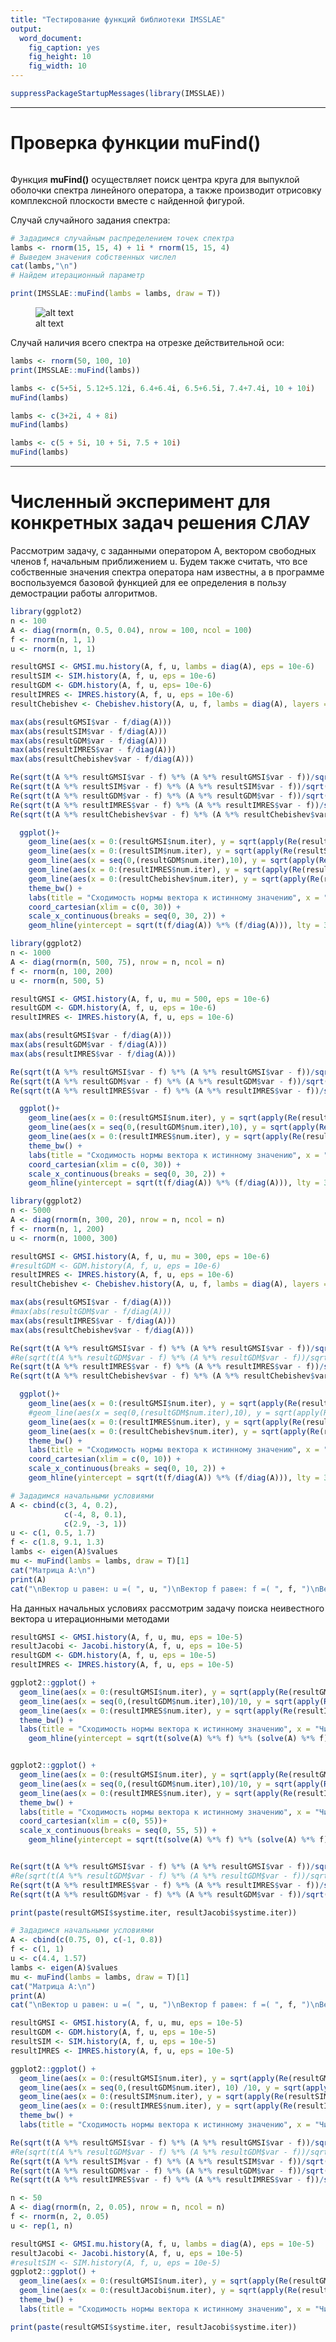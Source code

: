 ```yaml
---
title: "Тестирование функций библиотеки IMSSLAE"
output: 
  word_document:
    fig_caption: yes
    fig_height: 10
    fig_width: 10
---
```


```r
suppressPackageStartupMessages(library(IMSSLAE))
```

***

# Проверка функции muFind()
```r

```

Функция **muFind()** осуществляет поиск центра круга для выпуклой оболочки спектра линейного оператора, а также производит отрисовку комплексной плоскости вместе с найденной фигурой.  

Случай случайного задания спектра:

```r
# Зададимся случайным распределением точек спектра
lambs <- rnorm(15, 15, 4) + 1i * rnorm(15, 15, 4)
# Выведем значения собственных числел
cat(lambs,"\n")
# Найдем итерационный параметр

print(IMSSLAE::muFind(lambs = lambs, draw = T))
```

![alt text](complexPlot.jpg "Title")

Случай наличия всего спектра на отрезке действительной оси:

```r
lambs <- rnorm(50, 100, 10)
print(IMSSLAE::muFind(lambs))
```

```r
lambs <- c(5+5i, 5.12+5.12i, 6.4+6.4i, 6.5+6.5i, 7.4+7.4i, 10 + 10i)
muFind(lambs)
```

```r
lambs <- c(3+2i, 4 + 8i)
muFind(lambs)
```

```r
lambs <- c(5 + 5i, 10 + 5i, 7.5 + 10i)
muFind(lambs)
```


***

# Численный эксперимент для конкретных задач решения СЛАУ

Рассмотрим задачу, с заданными оператором A, вектором свободных членов f, начальным приближением u. Будем также считать, что все собственные значения спектра оператора нам известны, а в программе воспользуемся базовой функцией для ее определения в пользу демострации работы алгоритмов.
```r
library(ggplot2)
n <- 100
A <- diag(rnorm(n, 0.5, 0.04), nrow = 100, ncol = 100)
f <- rnorm(n, 1, 1)
u <- rnorm(n, 1, 1)

resultGMSI <- GMSI.mu.history(A, f, u, lambs = diag(A), eps = 10e-6)
resultSIM <- SIM.history(A, f, u, eps = 10e-6)
resultGDM <- GDM.history(A, f, u, eps= 10e-6)
resultIMRES <- IMRES.history(A, f, u, eps = 10e-6)
resultChebishev <- Chebishev.history(A, u, f, lambs = diag(A), layers = 20L, eps = 10e-6)

max(abs(resultGMSI$var - f/diag(A)))
max(abs(resultSIM$var - f/diag(A)))
max(abs(resultGDM$var - f/diag(A)))
max(abs(resultIMRES$var - f/diag(A)))
max(abs(resultChebishev$var - f/diag(A)))

Re(sqrt(t(A %*% resultGMSI$var - f) %*% (A %*% resultGMSI$var - f))/sqrt(t(f) %*% f))
Re(sqrt(t(A %*% resultSIM$var - f) %*% (A %*% resultSIM$var - f))/sqrt(t(f) %*% f))
Re(sqrt(t(A %*% resultGDM$var - f) %*% (A %*% resultGDM$var - f))/sqrt(t(f) %*% f))
Re(sqrt(t(A %*% resultIMRES$var - f) %*% (A %*% resultIMRES$var - f))/sqrt(t(f) %*% f))
Re(sqrt(t(A %*% resultChebishev$var - f) %*% (A %*% resultChebishev$var - f))/sqrt(t(f) %*% f))

  ggplot()+
    geom_line(aes(x = 0:(resultGMSI$num.iter), y = sqrt(apply(Re(resultGMSI$var.hist^2), 2, sum))),  color = "red") +
    geom_line(aes(x = 0:(resultSIM$num.iter), y = sqrt(apply(Re(resultSIM$var.hist^2), 2, sum))), color = "black") +
    geom_line(aes(x = seq(0,(resultGDM$num.iter),10), y = sqrt(apply(Re(resultGDM$var.hist^2), 2, sum))),  color = "purple") +
    geom_line(aes(x = 0:(resultIMRES$num.iter), y = sqrt(apply(Re(resultIMRES$var.hist^2), 2, sum))), color = "forestgreen") +
    geom_line(aes(x = 0:(resultChebishev$num.iter), y = sqrt(apply(Re(resultChebishev$var.hist^2), 2, sum))), color = "blue") +
    theme_bw() +
    labs(title = "Сходимость нормы вектора к истинному значению", x = "Число итераций", y = "Норма неизвестного вектора по шагам итераций") +
    coord_cartesian(xlim = c(0, 30)) +
    scale_x_continuous(breaks = seq(0, 30, 2)) +
    geom_hline(yintercept = sqrt(t(f/diag(A)) %*% (f/diag(A))), lty = 3, lwd = 1.2, color = "gold")
```

```r
library(ggplot2)
n <- 1000
A <- diag(rnorm(n, 500, 75), nrow = n, ncol = n)
f <- rnorm(n, 100, 200)
u <- rnorm(n, 500, 5)

resultGMSI <- GMSI.history(A, f, u, mu = 500, eps = 10e-6)
resultGDM <- GDM.history(A, f, u, eps = 10e-6)
resultIMRES <- IMRES.history(A, f, u, eps = 10e-6)

max(abs(resultGMSI$var - f/diag(A)))
max(abs(resultGDM$var - f/diag(A)))
max(abs(resultIMRES$var - f/diag(A)))

Re(sqrt(t(A %*% resultGMSI$var - f) %*% (A %*% resultGMSI$var - f))/sqrt(t(f) %*% f))
Re(sqrt(t(A %*% resultGDM$var - f) %*% (A %*% resultGDM$var - f))/sqrt(t(f) %*% f))
Re(sqrt(t(A %*% resultIMRES$var - f) %*% (A %*% resultIMRES$var - f))/sqrt(t(f) %*% f))

  ggplot()+
    geom_line(aes(x = 0:(resultGMSI$num.iter), y = sqrt(apply(Re(resultGMSI$var.hist^2), 2, sum))),  color = "red") +
    geom_line(aes(x = seq(0,(resultGDM$num.iter),10), y = sqrt(apply(Re(resultGDM$var.hist^2), 2, sum))),  color = "purple") +
    geom_line(aes(x = 0:(resultIMRES$num.iter), y = sqrt(apply(Re(resultIMRES$var.hist^2), 2, sum))), color = "forestgreen") +
    theme_bw() +
    labs(title = "Сходимость нормы вектора к истинному значению", x = "Число итераций", y = "Норма неизвестного вектора по шагам итераций") +
    coord_cartesian(xlim = c(0, 30)) +
    scale_x_continuous(breaks = seq(0, 30, 2)) +
    geom_hline(yintercept = sqrt(t(f/diag(A)) %*% (f/diag(A))), lty = 3, lwd = 1.2, color = "gold")
```

```r
library(ggplot2)
n <- 5000
A <- diag(rnorm(n, 300, 20), nrow = n, ncol = n)
f <- rnorm(n, 1, 200)
u <- rnorm(n, 1000, 300)

resultGMSI <- GMSI.history(A, f, u, mu = 300, eps = 10e-6)
#resultGDM <- GDM.history(A, f, u, eps = 10e-6)
resultIMRES <- IMRES.history(A, f, u, eps = 10e-6)
resultChebishev <- Chebishev.history(A, u, f, lambs = diag(A), layers = 1L, eps = 10e-6)

max(abs(resultGMSI$var - f/diag(A)))
#max(abs(resultGDM$var - f/diag(A)))
max(abs(resultIMRES$var - f/diag(A)))
max(abs(resultChebishev$var - f/diag(A)))

Re(sqrt(t(A %*% resultGMSI$var - f) %*% (A %*% resultGMSI$var - f))/sqrt(t(f) %*% f))
#Re(sqrt(t(A %*% resultGDM$var - f) %*% (A %*% resultGDM$var - f))/sqrt(t(f) %*% f))
Re(sqrt(t(A %*% resultIMRES$var - f) %*% (A %*% resultIMRES$var - f))/sqrt(t(f) %*% f))
Re(sqrt(t(A %*% resultChebishev$var - f) %*% (A %*% resultChebishev$var - f))/sqrt(t(f) %*% f))

  ggplot()+
    geom_line(aes(x = 0:(resultGMSI$num.iter), y = sqrt(apply(Re(resultGMSI$var.hist^2), 2, sum))),  color = "red") +
    #geom_line(aes(x = seq(0,(resultGDM$num.iter),10), y = sqrt(apply(Re(resultGDM$var.hist^2), 2, sum))),  color = "purple") #+
    geom_line(aes(x = 0:(resultIMRES$num.iter), y = sqrt(apply(Re(resultIMRES$var.hist^2), 2, sum))), color = "forestgreen") +
    geom_line(aes(x = 0:(resultChebishev$num.iter), y = sqrt(apply(Re(resultChebishev$var.hist^2), 2, sum))), color = "blue") +
    theme_bw() +
    labs(title = "Сходимость нормы вектора к истинному значению", x = "Число итераций", y = "Норма неизвестного вектора по шагам итераций") +
    coord_cartesian(xlim = c(0, 10)) +
    scale_x_continuous(breaks = seq(0, 10, 2)) +
    geom_hline(yintercept = sqrt(t(f/diag(A)) %*% (f/diag(A))), lty = 3, lwd = 1.2, color = "gold")
```

```r
# Зададимся начальными условиями
A <- cbind(c(3, 4, 0.2),
            c(-4, 8, 0.1),
            c(2.9, -3, 1))
u <- c(1, 0.5, 1.7)
f <- c(1.8, 9.1, 1.3)
lambs <- eigen(A)$values
mu <- muFind(lambs = lambs, draw = T)[1]
cat("Матрица A:\n")
print(A)
cat("\nВектор u равен: u =( ", u, ")\nВектор f равен: f =( ", f, ")\nВектор lambs равен: l =( ", lambs,")\n")
```

На данных начальных условиях рассмотрим задачу поиска неивестного вектора u итерационными методами

```r
resultGMSI <- GMSI.history(A, f, u, mu, eps = 10e-5)
resultJacobi <- Jacobi.history(A, f, u, eps = 10e-5)
resultGDM <- GDM.history(A, f, u, eps = 10e-5)
resultIMRES <- IMRES.history(A, f, u, eps = 10e-5)

ggplot2::ggplot() +
  geom_line(aes(x = 0:(resultGMSI$num.iter), y = sqrt(apply(Re(resultGMSI$var.hist^2), 2, sum))),  color = "red") +
  geom_line(aes(x = seq(0,(resultGDM$num.iter),10)/10, y = sqrt(apply(Re(resultGDM$var.hist^2), 2, sum))), color = "black") +
  geom_line(aes(x = 0:(resultIMRES$num.iter), y = sqrt(apply(Re(resultIMRES$var.hist^2), 2, sum))), color = "blue") +
  theme_bw() +
  labs(title = "Сходимость нормы вектора к истинному значению", x = "Число итераций", y = "Норма неизвестного вектора по шагам итераций")+
    geom_hline(yintercept = sqrt(t(solve(A) %*% f) %*% (solve(A) %*% f)), lty = 3, lwd = 1.2, color = "gold")


ggplot2::ggplot() +
  geom_line(aes(x = 0:(resultGMSI$num.iter), y = sqrt(apply(Re(resultGMSI$var.hist^2), 2, sum))),  color = "red") +
  geom_line(aes(x = seq(0,(resultGDM$num.iter),10)/10, y = sqrt(apply(Re(resultGDM$var.hist^2), 2, sum))), color = "black") +
  geom_line(aes(x = 0:(resultIMRES$num.iter), y = sqrt(apply(Re(resultIMRES$var.hist^2), 2, sum))), color = "blue") +
  theme_bw() +
  labs(title = "Сходимость нормы вектора к истинному значению", x = "Число итераций", y = "Норма неизвестного вектора по шагам итераций")+
  coord_cartesian(xlim = c(0, 55))+
  scale_x_continuous(breaks = seq(0, 55, 5)) +
    geom_hline(yintercept = sqrt(t(solve(A) %*% f) %*% (solve(A) %*% f)), lty = 3, lwd = 1.2, color = "gold")


Re(sqrt(t(A %*% resultGMSI$var - f) %*% (A %*% resultGMSI$var - f))/sqrt(t(f) %*% f))
#Re(sqrt(t(A %*% resultGDM$var - f) %*% (A %*% resultGDM$var - f))/sqrt(t(f) %*% f))
Re(sqrt(t(A %*% resultIMRES$var - f) %*% (A %*% resultIMRES$var - f))/sqrt(t(f) %*% f))
Re(sqrt(t(A %*% resultGDM$var - f) %*% (A %*% resultGDM$var - f))/sqrt(t(f) %*% f))

print(paste(resultGMSI$systime.iter, resultJacobi$systime.iter))
```

```r
# Зададимся начальными условиями
A <- cbind(c(0.75, 0), c(-1, 0.8))
f <- c(1, 1)
u <- c(4.4, 1.57)
lambs <- eigen(A)$values
mu <- muFind(lambs = lambs, draw = T)[1]
cat("Матрица A:\n")
print(A)
cat("\nВектор u равен: u =( ", u, ")\nВектор f равен: f =( ", f, ")\nВектор lambs равен: l =( ", lambs,")\n")
```

```r
resultGMSI <- GMSI.history(A, f, u, mu, eps = 10e-5)
resultGDM <- GDM.history(A, f, u, eps = 10e-5)
resultSIM <- SIM.history(A, f, u, eps = 10e-5)
resultIMRES <- IMRES.history(A, f, u, eps = 10e-5)

ggplot2::ggplot() +
  geom_line(aes(x = 0:(resultGMSI$num.iter), y = sqrt(apply(Re(resultGMSI$var.hist^2), 2, sum))),  color = "red") +
  geom_line(aes(x = seq(0,(resultGDM$num.iter), 10) /10, y = sqrt(apply(Re(resultGDM$var.hist^2), 2, sum))), color = "black") +
  geom_line(aes(x = 0:(resultSIM$num.iter), y = sqrt(apply(Re(resultSIM$var.hist^2), 2, sum))), color = "purple") +
  geom_line(aes(x = 0:(resultIMRES$num.iter), y = sqrt(apply(Re(resultIMRES$var.hist^2), 2, sum))), color = "green") +
  theme_bw() +
  labs(title = "Сходимость нормы вектора к истинному значению", x = "Число итераций", y = "Норма неизвестного вектора по шагам итераций")

Re(sqrt(t(A %*% resultGMSI$var - f) %*% (A %*% resultGMSI$var - f))/sqrt(t(f) %*% f))
#Re(sqrt(t(A %*% resultGDM$var - f) %*% (A %*% resultGDM$var - f))/sqrt(t(f) %*% f))
Re(sqrt(t(A %*% resultSIM$var - f) %*% (A %*% resultSIM$var - f))/sqrt(t(f) %*% f))
Re(sqrt(t(A %*% resultGDM$var - f) %*% (A %*% resultGDM$var - f))/sqrt(t(f) %*% f))
Re(sqrt(t(A %*% resultIMRES$var - f) %*% (A %*% resultIMRES$var - f))/sqrt(t(f) %*% f))
```

```r
n <- 50
A <- diag(rnorm(n, 2, 0.05), nrow = n, ncol = n)
f <- rnorm(n, 2, 0.05)
u <- rep(1, n)

resultGMSI <- GMSI.mu.history(A, f, u, lambs = diag(A), eps = 10e-5)
resultJacobi <- Jacobi.history(A, f, u, eps = 10e-5)
#resultSIM <- SIM.history(A, f, u, eps = 10e-5)
ggplot2::ggplot() +
  geom_line(aes(x = 0:(resultGMSI$num.iter), y = sqrt(apply(Re(resultGMSI$var.hist^2), 2, sum))),  color = "red") +
  geom_line(aes(x = 0:(resultJacobi$num.iter), y = sqrt(apply(Re(resultJacobi$var.hist^2), 2, sum))), color = "black") +
  theme_bw() +
  labs(title = "Сходимость нормы вектора к истинному значению", x = "Число итераций", y = "Норма неизвестного вектора по шагам итераций")

print(paste(resultGMSI$systime.iter, resultJacobi$systime.iter))
```
